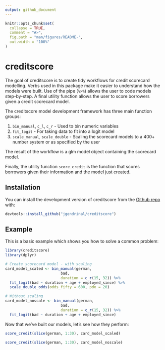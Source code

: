 ```yaml
---
output: github_document
---
```


<!-- README.md is generated from README.Rmd. Please edit that file -->

```r
knitr::opts_chunk$set(
  collapse = TRUE,
  comment = "#>",
  fig.path = "man/figures/README-",
  out.width = "100%"
)
```
# creditscore

The goal of creditscore is to create tidy workflows for credit scorecard modelling. Verbs used in this package make it easier to understand how the models were built. Use of the pipe (`%>%`) allows the user to code models step-by-step. A final utility function allows the user to score borrowers given a credit scorecard model.  

The creditscore model development framework has three main function groups:  

1. `bin_manual`, `c_l`, `c_r` - Used to bin numeric variables  
2. `fit_logit` - For taking data to fit into a logit model  
3. `scale_manual`, `scale_double` - Scaling the scorecard models to a 400+ number system or as specified by the user

The result of the workflow is a glm model object containing the scorecard model.  

Finally, the utility function `score_credit` is the function that scores borrowers given their information and the model just created.  

## Installation

You can install the development version of creditscore from the [Github repo](https://github.com/jgendrinal/creditscore) with:

``` r
devtools::install_github("jgendrinal/creditscore")
```

## Example

This is a basic example which shows you how to solve a common problem:

```r
library(creditscore)
library(dplyr)
```

```r
# Create scorecard model - with scaling
card_model_scaled <- bin_manual(german,
                         bad,
                         duration = c_r(15, 32)) %>%
  fit_logit(bad ~ duration + age + employed_since) %>% 
  scale_double_odds(odds_fifty = 600, pdo = 20)

# Without scaling
card_model_noscale <- bin_manual(german,
                         bad,
                         duration = c_r(15, 32)) %>%
  fit_logit(bad ~ duration + age + employed_since)
```

Now that we've built our models, let's see how they perform:  

```r
score_credit(slice(german, 1:30), card_model_scaled)
```

```r
score_credit(slice(german, 1:30), card_model_noscale)
```



